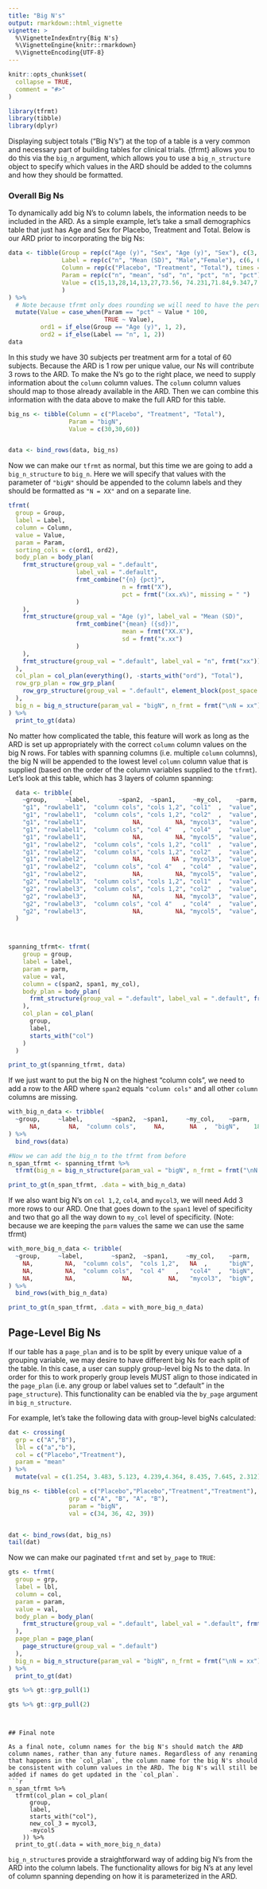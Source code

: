 ```yaml
---
title: "Big N's"
output: rmarkdown::html_vignette
vignette: >
  %\VignetteIndexEntry{Big N's}
  %\VignetteEngine{knitr::rmarkdown}
  %\VignetteEncoding{UTF-8}
---
```


```r
knitr::opts_chunk$set(
  collapse = TRUE,
  comment = "#>"
)
```

```r
library(tfrmt)
library(tibble)
library(dplyr)
```

Displaying subject totals ("Big N's") at the top of a table is a very common and necessary part of building tables for clinical trials. {tfrmt} allows you to do this via the `big_n` argument, which allows you to use a `big_n_structure` object to specify which values in the ARD should be added to the columns and how they should be formatted. 

### Overall Big Ns

To dynamically add big N's to column labels, the information needs to be included in the ARD. As a simple example, let's take a small demographics table that just has Age and Sex for Placebo, Treatment and Total. 
Below is our ARD prior to incorporating the big Ns:
```r

data <- tibble(Group = rep(c("Age (y)", "Sex", "Age (y)", "Sex"), c(3, 3, 6,12)),
               Label = rep(c("n", "Mean (SD)", "Male","Female"), c(6, 6,6,6)),
               Column = rep(c("Placebo", "Treatment", "Total"), times = 8),
               Param = rep(c("n", "mean", "sd", "n", "pct", "n", "pct"),  c(6, 3, 3, 3,3,3,3)),
               Value = c(15,13,28,14,13,27,73.56, 74.231,71.84,9.347,7.234,8.293,8,7,15,8/14,7/13,15/27,6,6,12,6/14,6/13,12/27
               )
) %>%
  # Note because tfrmt only does rounding we will need to have the percents multiplied by 100
  mutate(Value = case_when(Param == "pct" ~ Value * 100,
                           TRUE ~ Value),
         ord1 = if_else(Group == "Age (y)", 1, 2),
         ord2 = if_else(Label == "n", 1, 2))
data
```


In this study we have 30 subjects per treatment arm for a total of 60 subjects. Because the ARD is 1 row per unique value, our Ns will contribute 3 rows to the ARD. To make the N's go to the right place, we need to supply information about the `column` column values. The `column` column values should map to those already available in the ARD. Then we can combine this information with the data above to make the full ARD for this table.  
```r
big_ns <- tibble(Column = c("Placebo", "Treatment", "Total"),
                 Param = "bigN",
                 Value = c(30,30,60))


data <- bind_rows(data, big_ns)
```


Now we can make our `tfrmt` as normal, but this time we are going to add a `big_n_structure` to `big_n`. Here we will specify that values with the parameter of `"bigN"` should be appended to the column labels and they should be formatted as `"N = XX"` and on a separate line.
```r
tfrmt(
  group = Group,
  label = Label,
  column = Column,
  value = Value,
  param = Param,
  sorting_cols = c(ord1, ord2),
  body_plan = body_plan(
    frmt_structure(group_val = ".default",
                   label_val = ".default",
                   frmt_combine("{n} {pct}",
                                n = frmt("X"),
                                pct = frmt("(xx.x%)", missing = " ")
                   )
    ),
    frmt_structure(group_val = "Age (y)", label_val = "Mean (SD)",
                   frmt_combine("{mean} ({sd})",
                                mean = frmt("XX.X"),
                                sd = frmt("x.xx")
                   )
    ),
    frmt_structure(group_val = ".default", label_val = "n", frmt("xx"))
  ),
  col_plan = col_plan(everything(), -starts_with("ord"), "Total"),
  row_grp_plan = row_grp_plan(
    row_grp_structure(group_val = ".default", element_block(post_space = " "))
  ),
  big_n = big_n_structure(param_val = "bigN", n_frmt = frmt("\nN = xx"))
) %>% 
  print_to_gt(data)
```

No matter how complicated the table, this feature will work as long as the ARD is set up appropriately with the correct `column` column values on the big N rows. For tables with spanning columns (i.e. multiple `column` columns), the big N will be appended to the lowest level `column` column value that is supplied (based on the order of the column variables supplied to the `tfrmt`).
 Let's look at this table, which has 3 layers of column spanning:
```r
  data <- tribble(
    ~group,     ~label,        ~span2,  ~span1,     ~my_col,    ~parm,   ~val,
    "g1", "rowlabel1",  "column cols", "cols 1,2", "col1"  ,  "value",    1,
    "g1", "rowlabel1",  "column cols", "cols 1,2", "col2"  ,  "value",    1,
    "g1", "rowlabel1",             NA,         NA, "mycol3",  "value",    1,
    "g1", "rowlabel1",  "column cols", "col 4"   , "col4"  ,  "value",    1,
    "g1", "rowlabel1",             NA,         NA, "mycol5",  "value",    1,
    "g1", "rowlabel2",  "column cols", "cols 1,2", "col1"  ,  "value",    2,
    "g1", "rowlabel2",  "column cols", "cols 1,2", "col2"  ,  "value",    2,
    "g1", "rowlabel2",             NA,        NA , "mycol3",  "value",    2,
    "g1", "rowlabel2",  "column cols", "col 4"   , "col4"  ,  "value",    2,
    "g1", "rowlabel2",             NA,         NA, "mycol5",  "value",    2,
    "g2", "rowlabel3",  "column cols", "cols 1,2", "col1"  ,  "value",    3,
    "g2", "rowlabel3",  "column cols", "cols 1,2", "col2"  ,  "value",    3,
    "g2", "rowlabel3",             NA,         NA, "mycol3",  "value",    3,
    "g2", "rowlabel3",  "column cols", "col 4"   , "col4"  ,  "value",    3,
    "g2", "rowlabel3",             NA,         NA, "mycol5",  "value",    3,
  )



spanning_tfrmt<- tfrmt(
    group = group,
    label = label,
    param = parm,
    value = val,
    column = c(span2, span1, my_col),
    body_plan = body_plan(
      frmt_structure(group_val = ".default", label_val = ".default", frmt("x"))
    ),
    col_plan = col_plan(
      group,
      label,
      starts_with("col")
    )
  )

print_to_gt(spanning_tfrmt, data)
```
 
 If we just want to put the big N on the highest "column cols", we need to add a row to the ARD where `span2` equals `"column cols"` and all other `column` columns are missing. 
```r
with_big_n_data <- tribble(
  ~group,     ~label,        ~span2,  ~span1,     ~my_col,    ~parm,   ~val,
      NA,        NA,  "column cols",     NA,       NA  ,  "bigN",    18,
) %>% 
  bind_rows(data)

#Now we can add the big_n to the tfrmt from before 
n_span_tfrmt <- spanning_tfrmt %>% 
  tfrmt(big_n = big_n_structure(param_val = "bigN", n_frmt = frmt("\nN = xx"))) 

print_to_gt(n_span_tfrmt, .data = with_big_n_data)
```
 
 If we also want big N's on `col 1,2`, `col4`, and `mycol3`, we will need Add 3 more rows to our ARD. One that goes down to the `span1` level of specificity and two that go all the way down to `my_col` level of specificity. (Note: because we are keeping the `parm` values the same we can use the same tfrmt)
```r
with_more_big_n_data <- tribble(
  ~group,     ~label,        ~span2,  ~span1,     ~my_col,    ~parm,   ~val,
    NA,         NA,  "column cols",  "cols 1,2",   NA  ,      "bigN",    12,
    NA,         NA,  "column cols",  "col 4"   ,   "col4"  ,  "bigN",    6,
    NA,         NA,             NA,          NA,   "mycol3",  "bigN",    6
) %>% 
  bind_rows(with_big_n_data)

print_to_gt(n_span_tfrmt, .data = with_more_big_n_data)
```
 
## Page-Level Big Ns
If our table has a `page_plan` and is to be split by every unique value of a grouping variable, we may desire to have different big Ns for each split of the table. In this case, a user can supply group-level big Ns to the data. In order for this to work properly group levels MUST align to those indicated in the `page_plan` (i.e. any group or label values set to ".default" in the `page_structure`). This functionality can be enabled via the `by_page` argument in `big_n_structure`.

For example, let's take the following data with group-level bigNs calculated:
```r
dat <- crossing(
  grp = c("A","B"),
  lbl = c("a","b"),
  col = c("Placebo","Treatment"),
  param = "mean"
) %>% 
  mutate(val = c(1.254, 3.483, 5.123, 4.239,4.364, 8.435, 7.645, 2.312))

big_ns <- tibble(col = c("Placebo","Placebo","Treatment","Treatment"),
                 grp = c("A", "B", "A", "B"),
                 param = "bigN",
                 val = c(34, 36, 42, 39))


dat <- bind_rows(dat, big_ns)
tail(dat)
``` 

Now we can make our paginated `tfrmt` and set `by_page` to `TRUE`:
```r
gts <- tfrmt(
  group = grp,
  label = lbl,
  column = col, 
  param = param,
  value = val,
  body_plan = body_plan(
    frmt_structure(group_val = ".default", label_val = ".default", frmt("x.x"))
  ),
  page_plan = page_plan(
    page_structure(group_val = ".default")
  ),
  big_n = big_n_structure(param_val = "bigN", n_frmt = frmt("\nN = xx"), by_page = TRUE)
) %>% 
  print_to_gt(dat)
```

```r
gts %>% gt::grp_pull(1)
```
```r
gts %>% gt::grp_pull(2)
``` 
```

 
## Final note

As a final note, column names for the big N's should match the ARD column names, rather than any future names. Regardless of any renaming that happens in the `col_plan`, the column name for the big N's should be consistent with column values in the ARD. The big N's will still be added if names do get updated in the `col_plan`.  
```r
n_span_tfrmt %>% 
  tfrmt(col_plan = col_plan(
      group,
      label,
      starts_with("col"),
      new_col_3 = mycol3,
      -mycol5
    )) %>% 
  print_to_gt(.data = with_more_big_n_data)

```


`big_n_structure`s provide a straightforward way of adding big N's from the ARD into the column labels. The functionality allows for big N's at any level of column spanning depending on how it is parameterized in the ARD. 
